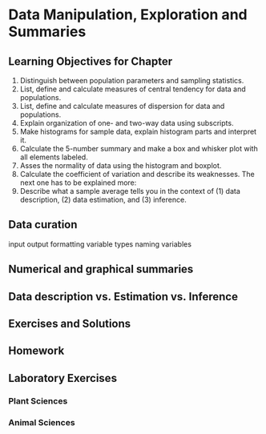 # Data Manipulation, Exploration and Summaries {#ch.data}

## Learning Objectives for Chapter

1. Distinguish between population parameters and sampling statistics.
1. List, define and calculate measures of central tendency for data and populations.
1. List, define and calculate measures of dispersion for data and populations.
1. Explain organization of one- and two-way data using subscripts.
1. Make histograms for sample data, explain histogram parts and interpret it.
1. Calculate the 5-number summary and make a box and whisker plot with all elements labeled.
1. Asses the normality of data using the histogram and boxplot.  
1. Calculate the coefficient of variation and describe its weaknesses.
The next one has to be explained more:
1. Describe what a sample average tells you in the context of (1) data description, (2) data estimation, and (3) inference.  

## Data curation

input
output
formatting
variable types
naming variables




## Numerical  and graphical summaries

## Data description vs. Estimation vs. Inference


## Exercises and Solutions

## Homework

## Laboratory Exercises

### Plant Sciences

### Animal Sciences


